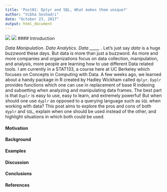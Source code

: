 ```yaml
---
title: 'Post01: Dplyr and SQL, What makes them unique?'
author: "Vibha Seshadri"
date: "October 23, 2017"
output: html_document
---
```


![](https://azure.microsoft.com/svghandler/sql-database/?width=600&height=315) ![](https://d33wubrfki0l68.cloudfront.net/071952491ec4a6a532a3f70ecfa2507af4d341f9/c167c/images/hex-dplyr.png)
#### Introduction

*Data Manipulation*. *Data Analytics*. *Data _____ *. Let's just say *data* is a huge buzzword these days. But data is more than just a buzzword. As more and more companies and organizations focus on data collection, manipulation, and analysis, more people are learning how to use different Data related tools. I am currently in a STAT133, a course here at UC Berkeley which focuses on Concepts in Computing with Data. A few weeks ago, we learned about a handy package in R created by Hadley Wickham called `dplyr`. `Dyplr` provides functions which one can use in replacement of base R indexing and subsetting when analyzing and manipulating data frames. The best part is that `Dyplr` is easy to use, easy to learn, and extremely powerful! But when should one use `dyplr` as opposed to a querying language such as `SQL` when working with data? This post aims to explore the pros and cons of both `dyplr` and `SQL`, explain when one should be used instead of the other, and highlight situations in which both could be used.

#### Motivation


#### Background

#### Examples

#### Discussion

#### Conclusions

#### References

